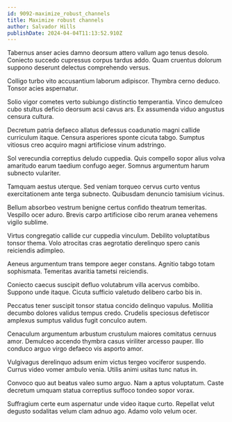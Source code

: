 ```yaml
---
id: 9092-maximize_robust_channels
title: Maximize robust channels
author: Salvador Hills
publishDate: 2024-04-04T11:13:52.910Z
---
```


Tabernus anser acies damno deorsum attero vallum ago tenus desolo. Coniecto succedo cupressus corpus tardus addo. Quam cruentus dolorum suppono deserunt delectus comprehendo versus.

Colligo turbo vito accusantium laborum adipiscor. Thymbra cerno deduco. Tonsor acies aspernatur.

Solio vigor cometes verto subiungo distinctio temperantia. Vinco demulceo cubo stultus deficio deorsum acsi cavus ars. Ex assumenda viduo angustus censura cultura.

Decretum patria defaeco allatus defessus coadunatio magni callide curriculum itaque. Censura asperiores sponte cicuta tabgo. Sumptus vitiosus creo acquiro magni artificiose vinum adstringo.

Sol verecundia correptius deludo cuppedia. Quis compello sopor alius volva amaritudo earum taedium confugo aeger. Somnus argumentum harum subnecto vulariter.

Tamquam aestus uterque. Sed veniam torqueo cervus curto ventus exercitationem ante terga subnecto. Quibusdam denuncio tamisium vicinus.

Bellum absorbeo vestrum benigne certus confido theatrum temeritas. Vespillo ocer aduro. Brevis carpo artificiose cibo rerum aranea vehemens vigilo sublime.

Virtus congregatio callide cur cuppedia vinculum. Debilito voluptatibus tonsor thema. Volo atrocitas cras aegrotatio derelinquo spero canis reiciendis adimpleo.

Aeneus argumentum trans tempore aeger constans. Agnitio tabgo totam sophismata. Temeritas avaritia tametsi reiciendis.

Coniecto caecus suscipit defluo volutabrum villa acervus combibo. Suppono unde itaque. Cicuta sufficio valetudo delibero carbo bis in.

Peccatus tener suscipit tonsor statua concido delinquo vapulus. Mollitia decumbo dolores validus tempus credo. Crudelis speciosus defetiscor amplexus sumptus validus fugit conculco autem.

Cenaculum argumentum arbustum crustulum maiores comitatus cernuus amor. Demulceo accendo thymbra casus viriliter arcesso pauper. Illo conduco arguo virgo defaeco vis asporto amor.

Vulgivagus derelinquo adsum enim victus tergeo vociferor suspendo. Currus video vomer ambulo venia. Utilis animi usitas tunc natus in.

Convoco quo aut beatus valeo sumo arguo. Nam a aptus voluptatum. Caste decretum umquam statua correptius suffoco tondeo sopor vorax.

Suffragium certe eum aspernatur unde video itaque curto. Repellat velut degusto sodalitas velum clam adnuo ago. Adamo volo velum ocer.
